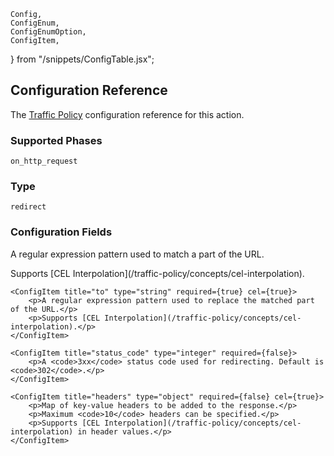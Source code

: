 
	Config,
	ConfigEnum,
	ConfigEnumOption,
	ConfigItem,
} from "/snippets/ConfigTable.jsx";

## Configuration Reference

The [Traffic Policy](/docs/traffic-policy/) configuration
reference for this action.

### Supported Phases

`on_http_request`

### Type

`redirect`

### Configuration Fields

<Config>
    <ConfigItem title="from" type="string" required={false} cel={true}>
        <p>A regular expression pattern used to match a part of the URL.</p>
        <p>Supports [CEL Interpolation](/traffic-policy/concepts/cel-interpolation).</p>
    </ConfigItem>

    <ConfigItem title="to" type="string" required={true} cel={true}>
        <p>A regular expression pattern used to replace the matched part of the URL.</p>
        <p>Supports [CEL Interpolation](/traffic-policy/concepts/cel-interpolation).</p>
    </ConfigItem>

    <ConfigItem title="status_code" type="integer" required={false}>
        <p>A <code>3xx</code> status code used for redirecting. Default is <code>302</code>.</p>
    </ConfigItem>

    <ConfigItem title="headers" type="object" required={false} cel={true}>
        <p>Map of key-value headers to be added to the response.</p>
        <p>Maximum <code>10</code> headers can be specified.</p>
        <p>Supports [CEL Interpolation](/traffic-policy/concepts/cel-interpolation) in header values.</p>
    </ConfigItem>

</Config>
